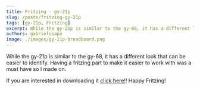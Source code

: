 ```yaml
---
title: Fritzing - gy-21p
slug: /posts/fritzing-gy-21p
tags: [gy-21p, Fritzing]
excerpt: While the gy-21p is similar to the gy-68, it has a different look that can be easier to identify. Having a fritzing part to make it easier to work with was a must have so I made on.
authors: gabrielcsapo
image: ./images/gy-21p-breadboard.png
---
```


While the gy-21p is similar to the gy-68, it has a different look that can be easier to identify. Having a fritzing part to make it easier to work with was a must have so I made on.

If you are interested in downloading it [click here!](../files/fritzing-parts/GY-21P.fzpz)! Happy Fritzing!
